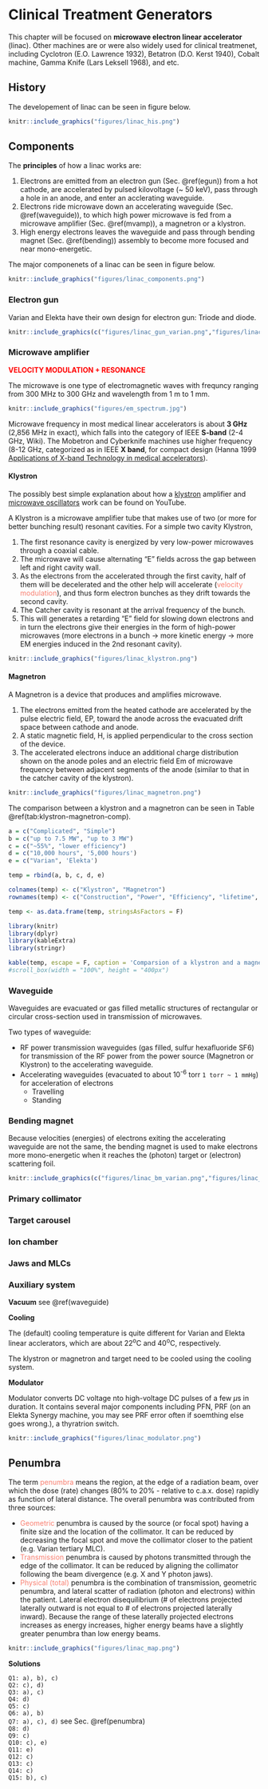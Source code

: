 # Clinical Treatment Generators {#gene}

This chapter will be focused on **microwave electron linear accelerator** (linac). Other machines are or were also widely used for clinical treatmenet, including Cyclotron (E.O. Lawrence 1932), Betatron (D.O. Kerst 1940), Cobalt machine, Gamma Knife (Lars Leksell 1968), and etc. 

## History

The developement of linac can be seen in figure below.

```r
knitr::include_graphics("figures/linac_his.png")
```

## Components

The **principles** of how a linac works are:

1. Electrons are emitted from an electron gun (Sec. \@ref(egun)) from a hot cathode, are accelerated by pulsed kilovoltage (~ 50 keV), pass through a hole in an anode, and enter an acclerating waveguide.
2. Electrons ride microwave down an accelerating waveguide (Sec. \@ref(waveguide)), to which high power microwave is fed from a microwave amplifier (Sec. \@ref(mvamp)), a magnetron or a klystron.
3. High energy electrons leaves the waveguide and pass through bending magnet (Sec. \@ref(bending)) assembly to become more focused and near mono-energetic. 

The major componenets of a linac can be seen in figure below.

```r
knitr::include_graphics("figures/linac_components.png")
```

### Electron gun {#egun}

Varian and Elekta have their own design for electron gun: Triode and diode. 

```r

knitr::include_graphics(c("figures/linac_gun_varian.png","figures/linac_gun_elekta.png"))
```

### Microwave amplifier{#mvamp}

<b><font color="red">VELOCITY MODULATION + RESONANCE</font></b>

The microwave is one type of electromagnetic waves with frequncy ranging from 300 MHz to 300 GHz and wavelength from 1 m to 1 mm. 

```r
knitr::include_graphics("figures/em_spectrum.jpg")
```
Microwave frequency in most medical linear accelerators is about **3 GHz** (2,856 MHz in exact), which falls into the category of IEEE **S-band** (2-4 GHz, Wiki). The Mobetron and Cyberknife machines use higher frequency (8-12 GHz, categorized as in IEEE **X band**, for compact design (Hanna 1999 [Applications of X-band Technology in medical accelerators](https://accelconf.web.cern.ch/AccelConf/p99/PAPERS/WEP114.PDF)).

#### Klystron

The possibly best simple explanation about how a [klystron](https://www.youtube.com/watch?v=Fvud81pYGOg) amplifier and [microwave oscillators](https://www.youtube.com/watch?v=VkpEQZEGSkE&t=108s) work can be found on YouTube.  

A Klystron is a microwave amplifier tube that makes use of two (or more for better bunching result) resonant cavities. For a simple two cavity Klystron,  

1. The first resonance cavity is energized by very low-power microwaves through a coaxial cable.
2. The microwave will cause alternating “E” fields across the gap between left and right cavity wall.
3. As the electrons from the accelerated through the first cavity, half of them will be decelerated and the other help will accelerate (<font color="Salmon">velocity modulation</font>), and thus form electron bunches as they drift towards the second cavity.
4. The Catcher cavity is resonant at the arrival frequency of the bunch.
5. This will generates a retarding “E” field for slowing down electrons and in turn the electrons give their energies in the form of high-power microwaves (more electrons in a bunch $\rightarrow$ more kinetic energy $\rightarrow$ more EM energies induced in the 2nd resonant cavity).   

```r
knitr::include_graphics("figures/linac_klystron.png")
```

#### Magnetron

A Magnetron is a device that produces and amplifies microwave.

1. The electrons emitted from the heated cathode are accelerated by the pulse electric field, EP, toward the anode across the evacuated drift space between cathode and anode.
2. A static magnetic field, H, is applied perpendicular to the cross section of the device.
3. The accelerated electrons induce an additional charge distribution shown on the anode poles and an electric field Em of microwave frequency between adjacent segments of the anode (similar to that in the catcher cavity of the klystron). 

```r
knitr::include_graphics("figures/linac_magnetron.png")
```

The comparison between a klystron and a magnetron can be seen in Table \@ref(tab:klystron-magnetron-comp).

```r
a = c("Complicated", "Simple")
b = c("up to 7.5 MW", "up to 3 MW")
c = c("~55%", "lower efficiency")
d = c("10,000 hours", '5,000 hours')
e = c("Varian", 'Elekta')

temp = rbind(a, b, c, d, e)

colnames(temp) <- c("Klystron", "Magnetron")
rownames(temp) <- c("Construction", "Power", "Efficiency", "lifetime", "Manufacture")

temp <- as.data.frame(temp, stringsAsFactors = F)

library(knitr)
library(dplyr)
library(kableExtra)
library(stringr)

kable(temp, escape = F, caption = 'Comparsion of a klystron and a magnetron') #%>%
#scroll_box(width = "100%", height = "400px")
```
### Waveguide {#waveguide}

Waveguides are evacuated or gas filled metallic structures of rectangular or circular cross-section used in transmission of microwaves.

Two types of waveguide:

- RF power transmission waveguides (gas filled, sulfur hexafluoride SF6) for transmission of the RF power from the power source (Magnetron or Klystron) to the accelerating waveguide.
- Accelerating waveguides (evacuated to about 10^-6^ torr `1 torr ~ 1 mmHg`) for acceleration of electrons
    * Travelling
    * Standing

### Bending magnet {#bending}

Because velocities (energies) of electrons exiting the accelerating waveguide are not the same, the bending magnet is used to make electrons more mono-energetic when it reaches the (photon) target or (electron) scattering foil. 
```r

knitr::include_graphics(c("figures/linac_bm_varian.png","figures/linac_bm_elekta.png"))
```

### Primary collimator

### Target carousel

### Ion chamber

### Jaws and MLCs

### Auxiliary system 

**Vacuum** see \@ref(waveguide)

**Cooling**

The (default) cooling temperature is quite different for Varian and Elekta linear acclerators, which are about 22^o^C and 40^o^C, respectively.  

The klystron or magnetron and target need to be cooled using the cooling system. 

**Modulator**

Modulator converts DC voltage nto high-voltage DC pulses of a few $\mu$s in duration. It contains several major components including PFN, PRF (on an Elekta Synergy machine, you may see PRF error often if soemthing else goes wrong.), a thyratrion switch. 

```r
knitr::include_graphics("figures/linac_modulator.png")
```


## Penumbra {#penumbra}

The term <font color="Salmon">penumbra</font> means the region, at the edge of a radiation beam, over which the dose (rate) changes (80% to 20% - relative to c.a.x. dose) rapidly as function of lateral distance. The overall penumbra was contributed from three sources:

- <font color="Salmon">Geometric</font> penumbra is caused by the source (or focal spot) having a finite size and the location of the collimator. It can be reduced by decreasing the focal spot and move the collimator closer to the patient (e.g. Varian tertiary MLC).
- <font color="Salmon">Transmission</font> penumbra is caused by photons transmitted through the edge of the collimator. It can be reduced by aligning the collimator following the beam divergence (e.g. X and Y photon jaws).
- <font color="Salmon">Physical (total)</font> penumbra is the combination of transmission, geometric penumbra, and lateral scatter of radiation (photon and electrons) within the patient. Lateral electron disequilibrium (# of electrons projected laterally outward is not equal to # of electrons projected laterally inward). Because the range of these laterally projected electrons increases as energy increases, higher energy beams have a slightly greater penumbra than low energy beams.

```r
knitr::include_graphics("figures/linac_map.png")
```

**Solutions**

`Q1: a), b), c)`   
`Q2: c), d)`   
`Q3: a), c)`  
`Q4: d)`  
`Q5: c)`  
`Q6: a), b)`  
`Q7: a), c), d)`  see Sec. \@ref(penumbra)  
`Q8: d)`  
`Q9: c)`   
`Q10: c), e)`   
`Q11: e)`    
`Q12: c)`  
`Q13: c)`   
`Q14: c)`    
`Q15: b), c)`
